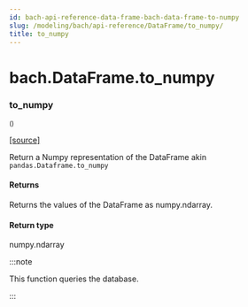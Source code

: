 ```yaml
---
id: bach-api-reference-data-frame-bach-data-frame-to-numpy
slug: /modeling/bach/api-reference/DataFrame/to_numpy/
title: to_numpy
---
```


# bach.DataFrame.to_numpy

<div className="method">

### <span className="name">to_numpy</span>

<small className="parameter-list">()</small>


&#8203;<span className="view-source">[[source]](https://github.com/objectiv/objectiv-analytics/blob/mainon3.8/site-packages/bach/dataframe.py)</span>

<div className="content">

Return a Numpy representation of the DataFrame akin `pandas.Dataframe.to_numpy`


#### Returns

Returns the values of the DataFrame as numpy.ndarray.



#### Return type

numpy.ndarray


:::note

This function queries the database.


:::


</div>


</div>
